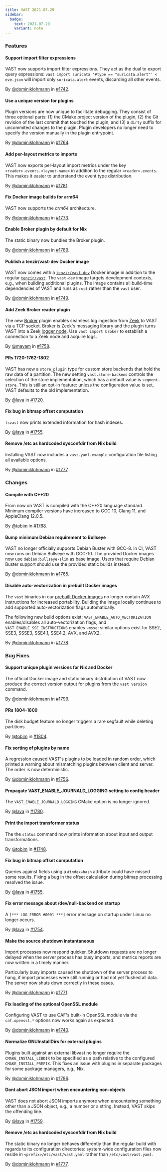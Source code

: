 ```yaml
---
title: VAST 2021.07.29
sidebar:
  badge:
    text: 2021.07.29
    variant: note
---
```


### Features

#### Support import filter expressions

VAST now supports import filter expressions. They act as the dual to export
query expressions: `vast import suricata '#type == "suricata.alert"' < eve.json`
will import only `suricata.alert` events, discarding all other events.

By [@dominiklohmann](https://github.com/dominiklohmann) in [#1742](https://github.com/tenzir/tenzir/pull/1742).

#### Use a unique version for plugins

Plugin versions are now unique to facilitate debugging. They consist of three
optional parts: (1) the CMake project version of the plugin, (2) the Git
revision of the last commit that touched the plugin, and (3) a `dirty` suffix
for uncommited changes to the plugin. Plugin developers no longer need to
specify the version manually in the plugin entrypoint.

By [@dominiklohmann](https://github.com/dominiklohmann) in [#1764](https://github.com/tenzir/tenzir/pull/1764).

#### Add per-layout metrics to imports

VAST now exports per-layout import metrics under the key
`<reader>.events.<layout-name>` in addition to the regular `<reader>.events`.
This makes it easier to understand the event type distribution.

By [@dominiklohmann](https://github.com/dominiklohmann) in [#1781](https://github.com/tenzir/tenzir/pull/1781).

#### Fix Docker image builds for arm64

VAST now supports the *arm64* architecture.

By [@dominiklohmann](https://github.com/dominiklohmann) in [#1773](https://github.com/tenzir/tenzir/pull/1773).

#### Enable Broker plugin by default for Nix

The static binary now bundles the Broker plugin.

By [@dominiklohmann](https://github.com/dominiklohmann) in [#1789](https://github.com/tenzir/tenzir/pull/1789).

#### Publish a tenzir/vast-dev Docker image

VAST now comes with a
[`tenzir/vast-dev`](https://hub.docker.com/r/tenzir/vast-dev) Docker image in
addition to the regular [`tenzir/vast`](https://hub.docker.com/r/tenzir/vast).
The `vast-dev` image targets development contexts, e.g., when building
additional plugins. The image contains all build-time dependencies of VAST and
runs as `root` rather than the `vast` user.

By [@dominiklohmann](https://github.com/dominiklohmann) in [#1749](https://github.com/tenzir/tenzir/pull/1749).

#### Add Zeek Broker reader plugin

The new [Broker](https://github.com/zeek/broker) plugin enables seamless log
ingestion from [Zeek](https://github.com/zeek/zeek) to VAST via a TCP socket.
Broker is Zeek's messaging library and the plugin turns VAST into a Zeek [logger
node](https://docs.zeek.org/en/master/frameworks/cluster.html#logger). Use
`vast import broker` to establish a connection to a Zeek node and acquire logs.

By [@mavam](https://github.com/mavam) in [#1758](https://github.com/tenzir/tenzir/pull/1758).

#### PRs 1720-1762-1802

VAST has new a `store_plugin` type for custom store backends that hold the raw
data of a partition. The new setting `vast.store-backend` controls the
selection of the store implementation, which has a default value is
`segment-store`. This is still an opt-in feature: unless the configuration
value is set, VAST defaults to the old implementation.

By [@lava](https://github.com/lava) in [#1720](https://github.com/tenzir/tenzir/pull/1720).

#### Fix bug in bitmap offset computation

`lsvast` now prints extended information for hash indexes.

By [@lava](https://github.com/lava) in [#1755](https://github.com/tenzir/tenzir/pull/1755).

#### Remove /etc as hardcoded sysconfdir from Nix build

Installing VAST now includes a `vast.yaml.example` configuration file listing
all available options.

By [@dominiklohmann](https://github.com/dominiklohmann) in [#1777](https://github.com/tenzir/tenzir/pull/1777).

### Changes

#### Compile with C++20

From now on VAST is compiled with the C++20 language standard.
Minimum compiler versions have increased to GCC 10, Clang 11,
and AppleClang 12.0.5.

By [@tobim](https://github.com/tobim) in [#1768](https://github.com/tenzir/tenzir/pull/1768).

#### Bump minimum Debian requirement to Bullseye

VAST no longer officially supports Debian Buster with GCC-8. In CI, VAST now
runs on Debian Bullseye with GCC-10. The provided Docker images now use
`debian:bullseye-slim` as base image. Users that require Debian
Buster support should use the provided static builds instead.

By [@dominiklohmann](https://github.com/dominiklohmann) in [#1765](https://github.com/tenzir/tenzir/pull/1765).

#### Disable auto-vectorization in prebuilt Docker images

The `vast` binaries in our [prebuilt Docker
images](http://hub.docker.com/r/tenzir/vast) no longer contain AVX instructions
for increased portability. Building the image locally
continues to add supported auto-vectorization flags automatically.

The following new build options exist: `VAST_ENABLE_AUTO_VECTORIZATION`
enables/disables all auto-vectorization flags, and
`VAST_ENABLE_SSE_INSTRUCTIONS` enables `-msse`; similar options exist for SSE2,
SSE3, SSSE3, SSE4.1, SSE4.2, AVX, and AVX2.

By [@dominiklohmann](https://github.com/dominiklohmann) in [#1778](https://github.com/tenzir/tenzir/pull/1778).

### Bug Fixes

#### Support unique plugin versions for Nix and Docker

The official Docker image and static binary distribution of VAST now produce
the correct version output for plugins from the `vast version` command.

By [@dominiklohmann](https://github.com/dominiklohmann) in [#1799](https://github.com/tenzir/tenzir/pull/1799).

#### PRs 1804-1809

The disk budget feature no longer triggers a rare segfault while deleting
partitions.

By [@tobim](https://github.com/tobim) in [#1804](https://github.com/tenzir/tenzir/pull/1804).

#### Fix sorting of plugins by name

A regression caused VAST's plugins to be loaded in random order, which
printed a warning about mismatching plugins between client and server. The
order is now deterministic.

By [@dominiklohmann](https://github.com/dominiklohmann) in [#1756](https://github.com/tenzir/tenzir/pull/1756).

#### Propagate VAST_ENABLE_JOURNALD_LOGGING setting to config header

The `VAST_ENABLE_JOURNALD_LOGGING` CMake option is no longer ignored.

By [@lava](https://github.com/lava) in [#1780](https://github.com/tenzir/tenzir/pull/1780).

#### Print the import transformer status

The the `status` command now prints information about input and output
transformations.

By [@tobim](https://github.com/tobim) in [#1748](https://github.com/tenzir/tenzir/pull/1748).

#### Fix bug in bitmap offset computation

Queries against fields using a `#index=hash` attribute could have missed some
results. Fixing a bug in the offset calculation during bitmap processing
resolved the issue.

By [@lava](https://github.com/lava) in [#1755](https://github.com/tenzir/tenzir/pull/1755).

#### Fix error message about /dev/null-backend on startup

A `[*** LOG ERROR #0001 ***]` error message on startup under Linux no longer
occurs.

By [@lava](https://github.com/lava) in [#1754](https://github.com/tenzir/tenzir/pull/1754).

#### Make the source shutdown instantaneous

Import processes now respond quicker. Shutdown requests are no longer delayed
when the server process has busy imports, and metrics reports are now written
in a timely manner.

Particularly busy imports caused the shutdown of the server process to hang,
if import processes were still running or had not yet flushed all data.
The server now shuts down correctly in these cases.

By [@dominiklohmann](https://github.com/dominiklohmann) in [#1771](https://github.com/tenzir/tenzir/pull/1771).

#### Fix loading of the optional OpenSSL module

Configuring VAST to use CAF's built-in OpenSSL module via the `caf.openssl.*`
options now works again as expected.

By [@dominiklohmann](https://github.com/dominiklohmann) in [#1740](https://github.com/tenzir/tenzir/pull/1740).

#### Normalize GNUInstallDirs for external plugins

Plugins built against an external libvast no longer require the
`CMAKE_INSTALL_LIBDIR` to be specified as a path relative to the configured
`CMAKE_INSTALL_PREFIX`. This fixes an issue with plugins in separate packages
for some package managers, e.g., Nix.

By [@dominiklohmann](https://github.com/dominiklohmann) in [#1786](https://github.com/tenzir/tenzir/pull/1786).

#### Dont abort JSON import when encountering non-objects

VAST does not abort JSON imports anymore when encountering
something other than a JSON object, e.g., a number or a string.
Instead, VAST skips the offending line.

By [@lava](https://github.com/lava) in [#1759](https://github.com/tenzir/tenzir/pull/1759).

#### Remove /etc as hardcoded sysconfdir from Nix build

The static binary no longer behaves differently than the regular build with
regards to its configuration directories: system-wide configuration files now
reside in `<prefix>/etc/vast/vast.yaml` rather than `/etc/vast/vast.yaml`.

By [@dominiklohmann](https://github.com/dominiklohmann) in [#1777](https://github.com/tenzir/tenzir/pull/1777).

